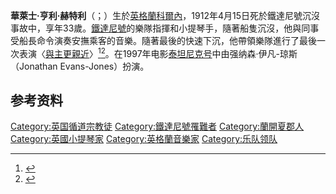 '''華萊士·亨利·赫特利'''（{{lang-en|Wallace Hartley}}；{{bd|1878年|6月2日|1912年|4月15日}}）生於[[英格蘭|英格蘭]][[科爾內|科爾內]]，1912年4月15日死於鐵達尼號沉沒事故中，享年33歲。[[鐵達尼號|鐵達尼號]]的樂隊指揮和小提琴手，隨著船隻沉沒，他與同事受船長命令演奏安撫乘客的音樂。隨著最後的快速下沉，他帶領樂隊進行了最後一次表演〈[[與主更親近|與主更親近]]〉<ref>{{cite news | title=Further, my god, from thee | url=https://www.independent.co.uk/arts-entertainment/further-my-god-from-thee-1122417.html | location=London | work=The Independent | first=Ian | last=Jack | date=1999-09-26 | accessdate=2012-04-16 | archive-url=https://web.archive.org/web/20121224165539/http://www.independent.co.uk/arts-entertainment/further-my-god-from-thee-1122417.html | archive-date=2012-12-24 | dead-url=no }}</ref><ref name="Bevil">{{cite news | first=Bevil, J | last=Marshall | title=And the Band Played On | url=http://home.earthlink.net/~llywarch/tnc02.html.htm | work=Southwest Regional Chapter of the American Musicological Society, Rice University | location=Houston | date=October 1999 | accessdate=2012-02-23 | archive-url=https://web.archive.org/web/20120209213518/http://home.earthlink.net/~llywarch/tnc02.html.htm | archive-date=2012-02-09 | dead-url=no }}</ref>。在1997年电影[[泰坦尼克号_(1997年电影)|泰坦尼克号]]中由强纳森·伊凡-琼斯（Jonathan Evans-Jones）扮演。

==参考资料==
{{reflist}}

{{鐵達尼號}}

{{DEFAULTSORT:Hartley, Wallace}}
[[Category:英国循道宗教徒|Category:英国循道宗教徒]]
[[Category:鐵達尼號罹難者|Category:鐵達尼號罹難者]]
[[Category:蘭開夏郡人|Category:蘭開夏郡人]]
[[Category:英國小提琴家|Category:英國小提琴家]]
[[Category:英格蘭音樂家|Category:英格蘭音樂家]]
[[Category:乐队领队|Category:乐队领队]]